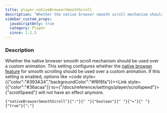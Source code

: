 ```yaml
---
title: player.nativeBrowserSmoothScroll
description: "Whether the native browser smooth scroll mechanism should be used over a custom animation."
sidebar_custom_props:
  javaScriptOnly: true
  category: Player
  since: 1.2.3
---
```




<SettingsHeader />

### Description
Whether the native browser smooth scroll mechanism should be used over a custom animation. This setting configures whether the [native browser feature](https://developer.mozilla.org/en-US/docs/Web/API/Element/scrollTo)
for smooth scrolling should be used over a custom animation.
If this setting is enabled, options like <code style={{"color":"#393A34","backgroundColor":"#f6f8fa"}}><Link style={{"color":"#36acaa"}} to={"/docs/reference/settings/player/scrollspeed"}>{"scrollSpeed"}</Link></code> will not have an effect anymore.

<div className="codeBlockContainer"><div className="codeBlockContent"><pre className="codeBlock"><code className="codeBlockLines" style={{"color":"#393A34","backgroundColor":"#f6f8fa"}}><span style={{"color":"#36acaa"}}>{"nativeBrowserSmoothScroll"}</span><span style={{"color":"#393A34"}}>{":"}</span><span style={{"color":"#393A34","backgroundColor":"#f6f8fa"}}>{" "}</span><span style={{"color":"#36acaa"}}>{"boolean"}</span><span style={{"color":"#393A34","backgroundColor":"#f6f8fa"}}>{" "}</span><span style={{"color":"#393A34"}}>{"="}</span><span style={{"color":"#393A34","backgroundColor":"#f6f8fa"}}>{" "}</span><span style={{"color":"#36acaa"}}>{"true"}</span><span style={{"color":"#393A34"}}>{";"}</span></code></pre></div></div>

